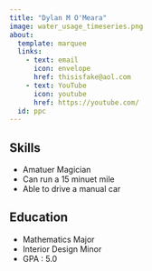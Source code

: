 ```yaml
---
title: "Dylan M O'Meara"
image: water_usage_timeseries.png
about: 
  template: marquee
  links: 
    - text: email
      icon: envelope
      href: thisisfake@aol.com
    - text: YouTube
      icon: youtube
      href: https://youtube.com/
  id: ppc
---
```


:::{#ppc}
## Skills
- Amatuer Magician
- Can run a 15 minuet mile
- Able to drive a manual car

## Education
- Mathematics Major
- Interior Design Minor
- GPA : 5.0

:::

